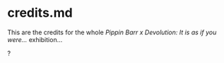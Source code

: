 # credits.md {#sec-credits}

This are the credits for the whole *Pippin Barr x Devolution: It is as if you were...* exhibition...

?